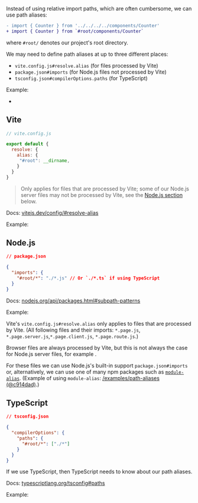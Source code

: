 
Instead of using relative import paths,
which are often cumbersome,
we can use path aliases:

```diff
- import { Counter } from '../../../../components/Counter'
+ import { Counter } from `#root/components/Counter`
```

where `#root/` denotes our project's root directory.

We may need to define path aliases at up to three different places:
 - `vite.config.js#resolve.alias` (for files processed by Vite)
 - `package.json#imports` (for Node.js files not processed by Vite)
 - `tsconfig.json#compilerOptions.paths` (for TypeScript)

Example:
 - <RepoLink path='/examples/path-aliases' />

## Vite

```js
// vite.config.js

export default {
  resolve: {
    alias: {
     "#root": __dirname,
    }
  }
}
```

> Only applies for files that are processed by Vite;
> some of our Node.js server files may not be processed by Vite,
> see the [Node.js section](#node-js) below.

Docs: [vitejs.dev/config/#resolve-alias](https://vitejs.dev/config/#resolve-alias)

Example: <RepoLink path='/examples/path-aliases/vite.config.ts' />

## Node.js

```json
// package.json

{
  "imports": {
    "#root/*": "./*.js" // Or `./*.ts` if using TypeScript
  }
}
```

Docs: [nodejs.org/api/packages.html#subpath-patterns](https://nodejs.org/api/packages.html#subpath-patterns)

Example: <RepoLink path='/examples/path-aliases/package.json' />

Vite's `vite.config.js#resolve.alias` only applies to files that are processed by Vite.
(All following files and their imports: `*.page.js`, `*.page.server.js`,`*.page.client.js`, `*.page.route.js`.)

Browser files are always processed by Vite,
but this is not always the case for Node.js server files,
for example <RepoLink path="/boilerplates/boilerplate-react/server/index.js" text="Express.js server code"/>.

For these files we can use Node.js's built-in support `package.json#imports` or, alternatively, we can use one of many npm packages such as [`module-alias`](https://github.com/ilearnio/module-alias). (Example of using `module-alias`: [/examples/path-aliases (@c914dad)](https://github.com/brillout/vite-plugin-ssr/tree/c914dade5f0809ff330478c3531928055abdadef/examples/path-aliases).)

## TypeScript

```json
// tsconfig.json

{
  "compilerOptions": {
    "paths": {
      "#root/*": ["./*"]
    }
  }
}
```

If we use TypeScript, then TypeScript needs to know about our path aliases.

Docs: [typescriptlang.org/tsconfig#paths](https://www.typescriptlang.org/tsconfig#paths)

Example: <RepoLink path='/examples/path-aliases/tsconfig.json' />

